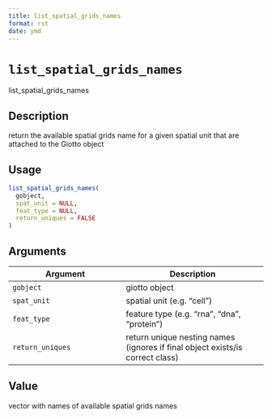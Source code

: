 ```yaml
--- 
title: list_spatial_grids_names 
format: rst 
date: ymd 
--- 
```

# `list_spatial_grids_names`

list_spatial_grids_names


## Description

return the available spatial grids name for a given spatial unit that are attached to the Giotto object


## Usage

```r
list_spatial_grids_names(
  gobject,
  spat_unit = NULL,
  feat_type = NULL,
  return_uniques = FALSE
)
```


## Arguments

Argument      |Description
------------- |----------------
`gobject`     |     giotto object
`spat_unit`     |     spatial unit (e.g. "cell")
`feat_type`     |     feature type (e.g. "rna", "dna", "protein")
`return_uniques`     |     return unique nesting names (ignores if final object exists/is correct class)


## Value

vector with names of available spatial grids names


